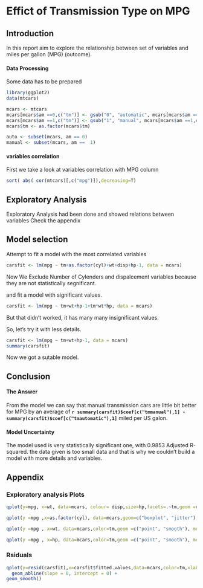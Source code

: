 Effict of Transmission Type on MPG
====

## Introduction

In this report aim to explore the relationship between set of variables and miles per gallon (MPG) (outcome).

#### Data Processing

Some data has to be prepared
```r
library(ggplot2)
data(mtcars)

mcars <- mtcars
mcars[mcars$am ==0,c("tm")] <- gsub("0", "automatic", mcars[mcars$am ==0,c("am")])
mcars[mcars$am ==1,c("tm")] <- gsub("1", "manual", mcars[mcars$am ==1,c("am")])
mcars$tm <- as.factor(mcars$tm)

auto <- subset(mcars, am == 0)
manual <- subset(mcars, am ==  1)
```


#### variables correlation 

First we take a look at variables correlation with MPG column

```r
sort( abs( cor(mtcars)[,c("mpg")]),decreasing=T)
```

## Exploratory Analysis

Exploratory Analysis had been done and showed relations between variables Check the appendix

## Model selection

Attempt to fit a model with the most correlated variables

```r
carsfit <- lm(mpg ~ tm+as.factor(cyl)+wt+disp+hp-1, data = mcars)
```

Now We Exclude Number of Cylenders and dispalcement variables because they are not statistically segnificant.

and fit a model with significant values.


```r
carsfit <- lm(mpg ~ tm+wt+hp-1+tm*wt*hp, data = mcars)
```

But that didn't worked, it has many many insignificant values.

So, let's try it with less details.

```r
carsfit <- lm(mpg ~ tm+wt+hp-1, data = mcars)
summary(carsfit)
```

Now we got a sutable model.


## Conclusion

#### The Answer

From the model we can say that manual transmission cars are little bit better for MPG by an average of  **`r summary(carsfit)$coef[c("tmmanual"),1] - summary(carsfit)$coef[c("tmautomatic"),1]`** miled per US galon.

#### Model Uncertainty

The model used is very statistically significant one, with 0.9853 Adjusted R-squared. the data given is too small data and that is why we couldn't build a model with more details and variables.







## Appendix

### Exploratory analysis Plots 

```r

qplot(y=mpg, x=wt, data=mcars, colour= disp,size=hp,facets=.~tm,geom =c("point"),ylab = "MPG",xlab="Weight (lb/1000)",main="MPG with displacement, wieght, and Gross horsepower")

qplot(y =mpg ,x=as.factor(cyl), data=mcars,geom=c("boxplot", "jitter"),facets=.~tm,main="MPG with Number of cylinders",ylab = "MPG",xlab="Number of cylinders")

qplot(y =mpg , x=wt, data=mcars,color=tm,geom =c("point", "smooth"), method = "lm",main="MPG with Weight",ylab = "MPG",xlab="Weight (lb/1000)")

qplot(y =mpg , x=hp, data=mcars,color=tm,geom =c("point", "smooth"), method = "lm",main="MPG with Gross horsepower",ylab = "MPG",xlab="Gross horsepower")
```

### Rsiduals

```r
qplot(y=resid(carsfit),x=carsfit$fitted.values,data=mcars,color=tm,xlab="Fitted Values",ylab="Residuals",main = "Residuals plot")+
  geom_abline(slope = 0, intercept = 0) +
geom_smooth() 
```
